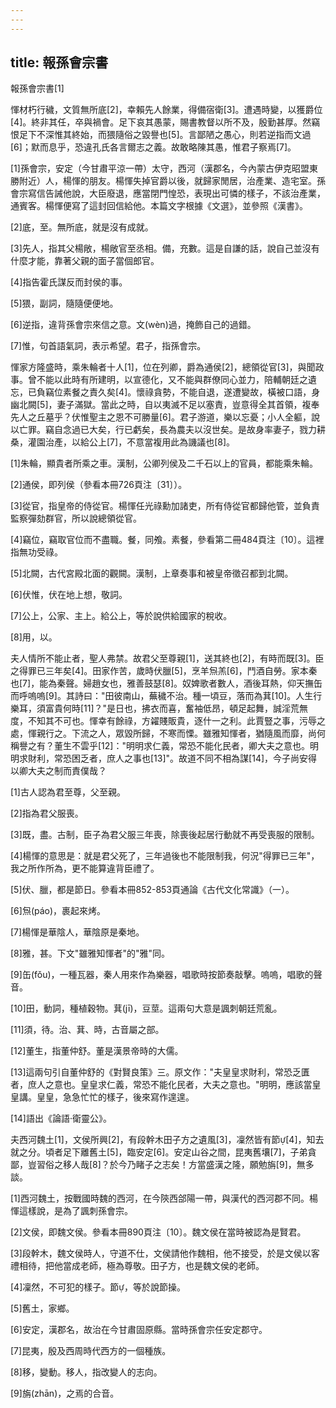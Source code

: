 ```yaml
---
---
---
```

title: 報孫會宗書
---




報孫會宗書[1]

惲材朽行穢，文質無所底[2]，幸賴先人餘業，得備宿衛[3]。遭遇時變，以獲爵位[4]。終非其任，卒與禍會。足下哀其愚蒙，賜書教督以所不及，殷勤甚厚。然竊恨足下不深惟其終始，而猥隨俗之毀譽也[5]。言鄙陋之愚心，則若逆指而文過[6]；默而息乎，恐違孔氏各言爾志之義。故敢略陳其愚，惟君子察焉[7]。

[1]孫會宗，安定（今甘肅平涼一帶）太守，西河（漢郡名，今內蒙古伊克昭盟東勝附近）人，楊惲的朋友。楊惲失掉官爵以後，就歸家閒居，治產業、造宅室。孫會宗寫信告誡他說，大臣廢退，應當閉門惶恐，表現出可憐的樣子，不該治產業，通賓客。楊惲便寫了這封回信給他。本篇文字根據《文選》，並參照《漢書》。

[2]底，至。無所底，就是沒有成就。

[3]先人，指其父楊敞，楊敞官至丞相。備，充數。這是自謙的話，說自己並沒有什麼才能，靠著父親的面子當個郎官。

[4]指告霍氏謀反而封侯的事。

[5]猥，副詞，隨隨便便地。

[6]逆指，違背孫會宗來信之意。文(wèn)過，掩飾自己的過錯。

[7]惟，句首語氣詞，表示希望。君子，指孫會宗。

惲家方隆盛時，乘朱輪者十人[1]，位在列卿，爵為通侯[2]，總領從官[3]，與聞政事。曾不能以此時有所建明，以宣德化，又不能與群僚同心並力，陪輔朝廷之遺忘，已負竊位素餐之責久矣[4]。懷祿貪勢，不能自退，遂遭變故，橫被口語，身幽北闕[5]，妻子滿獄。當此之時，自以夷滅不足以塞責，豈意得全其首領，複奉先人之丘墓乎？伏惟聖主之恩不可勝量[6]。君子游道，樂以忘憂；小人全軀，說以亡罪。竊自念過已大矣，行已虧矣，長為農夫以沒世矣。是故身率妻子，戮力耕桑，灌園治產，以給公上[7]，不意當複用此為譏議也[8]。

[1]朱輪，顯貴者所乘之車。漢制，公卿列侯及二千石以上的官員，都能乘朱輪。

[2]通侯，即列侯（參看本冊726頁注〔31〕）。

[3]從官，指皇帝的侍從官。楊惲任光祿勳加諸吏，所有侍從官都歸他管，並負責監察彈劾群官，所以說總領從官。

[4]竊位，竊取官位而不盡職。餐，同飧。素餐，參看第二冊484頁注〔10〕。這裡指無功受祿。

[5]北闕，古代宮殿北面的觀闕。漢制，上章奏事和被皇帝徵召都到北闕。

[6]伏惟，伏在地上想，敬詞。

[7]公上，公家、主上。給公上，等於說供給國家的稅收。

[8]用，以。

夫人情所不能止者，聖人弗禁。故君父至尊親[1]，送其終也[2]，有時而既[3]。臣之得罪已三年矣[4]。田家作苦，歲時伏臘[5]，烹羊炰羔[6]，鬥酒自勞。家本秦也[7]，能為秦聲。婦趙女也，雅善鼓瑟[8]。奴婢歌者數人，酒後耳熱，仰天撫缶而呼嗚嗚[9]。其詩曰："田彼南山，蕪穢不治。種一頃豆，落而為萁[10]。人生行樂耳，須富貴何時[11]？"是日也，拂衣而喜，奮袖低昂，頓足起舞，誠淫荒無度，不知其不可也。惲幸有餘祿，方糴賤販貴，逐什一之利。此賈豎之事，污辱之處，惲親行之。下流之人，眾毀所歸，不寒而慄。雖雅知惲者，猶隨風而靡，尚何稱譽之有？董生不雲乎[12]："明明求仁義，常恐不能化民者，卿大夫之意也。明明求財利，常恐困乏者，庶人之事也[13]"。故道不同不相為謀[14]，今子尚安得以卿大夫之制而責僕哉？

[1]古人認為君至尊，父至親。

[2]指為君父服喪。

[3]既，盡。古制，臣子為君父服三年喪，除喪後起居行動就不再受喪服的限制。

[4]楊惲的意思是：就是君父死了，三年過後也不能限制我，何況"得罪已三年"，我之所作所為，更不能算違背臣禮了。

[5]伏、臘，都是節日。參看本冊852-853頁通論《古代文化常識》（一）。

[6]炰(páo)，裹起來烤。

[7]楊惲是華陰人，華陰原是秦地。

[8]雅，甚。下文"雖雅知惲者"的"雅"同。

[9]缶(fǒu)，一種瓦器，秦人用來作為樂器，唱歌時按節奏敲擊。嗚嗚，唱歌的聲音。

[10]田，動詞，種植穀物。萁(jī)，豆莖。這兩句大意是諷刺朝廷荒亂。

[11]須，待。治、萁、時，古音屬之部。

[12]董生，指董仲舒。董是漢景帝時的大儒。

[13]這兩句引自董仲舒的《對賢良策》三。原文作："夫皇皇求財利，常恐乏匱者，庶人之意也。皇皇求仁義，常恐不能化民者，大夫之意也。"明明，應該當皇皇講。皇皇，急急忙忙的樣子，後來寫作遑遑。

[14]語出《論語·衛靈公》。

夫西河魏土[1]，文侯所興[2]，有段幹木田子方之遺風[3]，凜然皆有節[4]，知去就之分。頃者足下離舊土[5]，臨安定[6]。安定山谷之間，昆夷舊壤[7]，子弟貪鄙，豈習俗之移人哉[8]？於今乃睹子之志矣！方當盛漢之隆，願勉旃[9]，無多談。

[1]西河魏土，按戰國時魏的西河，在今陝西郃陽一帶，與漢代的西河郡不同。楊惲這樣說，是為了諷刺孫會宗。

[2]文侯，即魏文侯。參看本冊890頁注〔10〕。魏文侯在當時被認為是賢君。

[3]段幹木，魏文侯時人，守道不仕，文侯請他作魏相，他不接受，於是文侯以客禮相待，把他當成老師，極為尊敬。田子方，也是魏文侯的老師。

[4]凜然，不可犯的樣子。節，等於說節操。

[5]舊土，家鄉。

[6]安定，漢郡名，故治在今甘肅固原縣。當時孫會宗任安定郡守。

[7]昆夷，殷及西周時代西方的一個種族。

[8]移，變動。移人，指改變人的志向。

[9]旃(zhān)，之焉的合音。